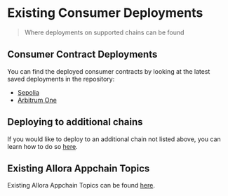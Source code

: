 # Existing Consumer Deployments

> Where deployments on supported chains can be found

## Consumer Contract Deployments

You can find the deployed consumer contracts by looking at the latest saved deployments in the repository:
- [Sepolia](https://sepolia.etherscan.io/address/0x8E45fbef38DaC54e32AfB27AC8cBab30E6818ce6#code)
- [Arbitrum One](https://arbiscan.io/address/0xd75A47C0e5Eb0CeDF57072268F48ba971d2cD7F3#code)

## Deploying to additional chains

If you would like to deploy to an additional chain not listed above, you can learn how to do so [here](./deploy-consumer).

## Existing Allora Appchain Topics

Existing Allora Appchain Topics can be found [here](/devs/get-started/existing-topics).
